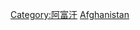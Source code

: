 {{Commons category|Subdivisions of Afghanistan}}
{{Catmore}}

[[Category:阿富汗|Category:阿富汗]]
[[Category:亞洲國家行政區劃|Afghanistan]]